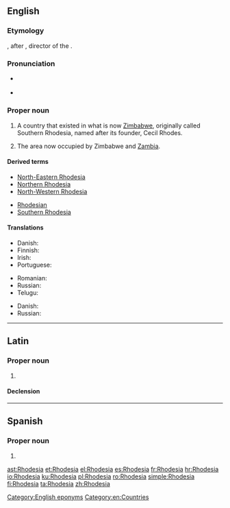 ==English==
{{wikipedia|Rhodesia (disambiguation)|Rhodesia}}

===Etymology===
{{affix|en|Rhodes|-ia}}, after {{w|Cecil Rhodes}}, director of the {{w|British South Africa Company}}.

===Pronunciation===
* {{a|UK}} {{IPA|/rəʊˈdiːʃə/|lang=en}}
* {{a|US}} {{IPA|/roʊˈdiːʒə/|lang=en}}

===Proper noun===
{{en-proper noun}}

# {{lb|en|historical}} A country that existed in what is now [[Zimbabwe]], originally called Southern Rhodesia, named after its founder, Cecil Rhodes. {{defdate|used from 1964 to 1979}}
# {{lb|en|historical}} The area now occupied by Zimbabwe and [[Zambia]]. {{defdate|used from 1895 to 1964}}

====Derived terms====
{{der-top}}
* [[North-Eastern Rhodesia]]
* [[Northern Rhodesia]]
* [[North-Western Rhodesia]]
{{der-mid}}
* [[Rhodesian]]
* [[Southern Rhodesia]]
{{der-bottom}}

====Translations====
{{trans-top|historical name of Zimbabwe}}
* Danish: {{t|da|Rhodesia}}
* Finnish: {{t+|fi|Rhodesia}}
* Irish: {{t|ga|an Róidéis|f}}
* Portuguese: {{t|pt|Rodésia|f}}
{{trans-mid}}
* Romanian: {{t+|ro|Rhodesia|f}}
* Russian: {{t|ru|Роде́зия|f|tr=Rodɛ́zija}}
* Telugu: {{t|te|రొడీషియా}}
{{trans-bottom}}

{{trans-top|the area now occupied by Zimbabwe and Zambia}}
* Danish: {{t|da|Rhodesia}}
* Russian: {{t|ru|Роде́зия|f|tr=Rodɛ́zija}}
{{trans-mid}}
{{trans-bottom}}

[[Category:English eponyms]]
[[Category:en:Countries]]

----

==Latin==
===Proper noun===
{{la-proper noun|||Rhodesiae|f|first}}

# {{lb|la|New Latin}} {{l|en|Rhodesia}}

====Declension====
{{la-decl-1st|num=sg|Rhodesi}}
----

==Spanish==

===Proper noun===
{{es-proper noun|f}}

# {{alternative form of|Rodesia|lang=es}}

[[ast:Rhodesia]]
[[et:Rhodesia]]
[[el:Rhodesia]]
[[es:Rhodesia]]
[[fr:Rhodesia]]
[[hr:Rhodesia]]
[[io:Rhodesia]]
[[ku:Rhodesia]]
[[pl:Rhodesia]]
[[ro:Rhodesia]]
[[simple:Rhodesia]]
[[fi:Rhodesia]]
[[ta:Rhodesia]]
[[zh:Rhodesia]]